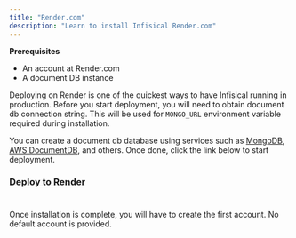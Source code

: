 ---
title: "Render.com"
description: "Learn to install Infisical Render.com"
---

**Prerequisites**
- An account at Render.com 
- A document DB instance

Deploying on Render is one of the quickest ways to have Infisical running in production. 
Before you start deployment, you will need to obtain document db connection string. This will be used for `MONGO_URL` environment variable required during installation.

You can create a document db database using services such as [MongoDB](https://www.mongodb.com/), [AWS DocumentDB](https://aws.amazon.com/documentdb/), and others. Once done, click the link below to start deployment.

### **[Deploy to Render](https://render.com/deploy?repo=https://github.com/Infisical/infisical)**

#

<Info>
Once installation is complete, you will have to create the first account. No default account is provided.
</Info>